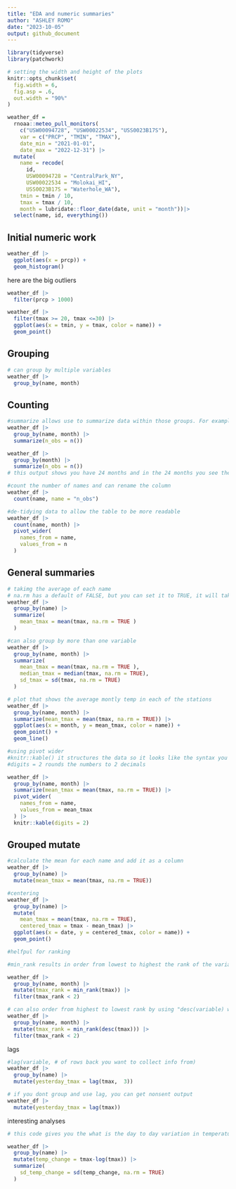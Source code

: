 ```yaml
---
title: "EDA and numeric summaries"
author: "ASHLEY ROMO"
date: "2023-10-05"
output: github_document
---
```


```r
library(tidyverse)
library(patchwork)

# setting the width and height of the plots
knitr::opts_chunk$set(
  fig.width = 6,
  fig.asp = .6,
  out.width = "90%"
)
```


```r
weather_df = 
  rnoaa::meteo_pull_monitors(
    c("USW00094728", "USW00022534", "USS0023B17S"),
    var = c("PRCP", "TMIN", "TMAX"), 
    date_min = "2021-01-01",
    date_max = "2022-12-31") |>
  mutate(
    name = recode(
      id, 
      USW00094728 = "CentralPark_NY", 
      USW00022534 = "Molokai_HI",
      USS0023B17S = "Waterhole_WA"),
    tmin = tmin / 10,
    tmax = tmax / 10,
    month = lubridate::floor_date(date, unit = "month"))|>
  select(name, id, everything())
```

## Initial numeric work

```r
weather_df |> 
  ggplot(aes(x = prcp)) +
  geom_histogram()
```

here are the big outliers
```r
weather_df |> 
  filter(prcp > 1000)
```


```r
weather_df |> 
  filter(tmax >= 20, tmax <=30) |> 
  ggplot(aes(x = tmin, y = tmax, color = name)) +
  geom_point()
```

## Grouping

```r
# can group by multiple variables
weather_df |> 
  group_by(name, month)
```

## Counting
```r
#summarize allows use to summarize data within those groups. For example, to count the number of observations use n_obs = n() which reduces the group df into a new df that has the variables you want im the groups you that you started out with
weather_df |> 
  group_by(name, month) |> 
  summarize(n_obs = n())

weather_df |> 
  group_by(month) |> 
  summarize(n_obs = n())
# this output shows you have 24 months and in the 24 months you see the month in the row 1 a total of 93 times
```


```r
#count the number of names and can rename the column
weather_df |> 
  count(name, name = "n_obs")
```


```r
#de-tidying data to allow the table to be more readable
weather_df |> 
  count(name, month) |> 
  pivot_wider(
    names_from = name, 
    values_from = n
  )
```


## General summaries

```r
# takimg the average of each name
# na.rm has a default of FALSE, but you can set it to TRUE, it will take the averages and remove each of the missing values
weather_df |> 
  group_by(name) |> 
  summarize(
    mean_tmax = mean(tmax, na.rm = TRUE )
  )

#can also group by more than one variable
weather_df |> 
  group_by(name, month) |> 
  summarize(
    mean_tmax = mean(tmax, na.rm = TRUE ),
    median_tmax = median(tmax, na.rm = TRUE), 
    sd_tmax = sd(tmax, na.rm = TRUE)
  )
```


```r
# plot that shows the average montly temp in each of the stations
weather_df |> 
  group_by(name, month) |> 
  summarize(mean_tmax = mean(tmax, na.rm = TRUE)) |> 
  ggplot(aes(x = month, y = mean_tmax, color = name)) +
  geom_point() +
  geom_line()
```



```r
#using pivot wider 
#knitr::kable() it structures the data so it looks like the syntax you need for a r markdown table
#digits = 2 rounds the numbers to 2 decimals

weather_df |> 
  group_by(name, month) |> 
  summarize(mean_tmax = mean(tmax, na.rm = TRUE)) |> 
  pivot_wider(
    names_from = name, 
    values_from = mean_tmax
  ) |> 
  knitr::kable(digits = 2)
```


## Grouped mutate

```r
#calculate the mean for each name and add it as a column
weather_df |> 
  group_by(name) |> 
  mutate(mean_tmax = mean(tmax, na.rm = TRUE))
```


```r
#centering 
weather_df |> 
  group_by(name) |> 
  mutate(
    mean_tmax = mean(tmax, na.rm = TRUE),
    centered_tmax = tmax - mean_tmax) |> 
  ggplot(aes(x = date, y = centered_tmax, color = name)) +
  geom_point()
```


```r
#helfpul for ranking 

#min_rank results in order from lowest to highest the rank of the variable you specified

weather_df |> 
  group_by(name, month) |> 
  mutate(tmax_rank = min_rank(tmax)) |>  
  filter(tmax_rank < 2)

# can also order from highest to lowest rank by using "desc(variable) within min_rank()
weather_df |> 
  group_by(name, month) |> 
  mutate(tmax_rank = min_rank(desc(tmax))) |>  
  filter(tmax_rank < 2)
```


lags

```r
#lag(variable, # of rows back you want to collect info from)
weather_df |> 
  group_by(name) |> 
  mutate(yesterday_tmax = lag(tmax,  3))

# if you dont group and use lag, you can get nonsent output
weather_df |> 
  mutate(yesterday_tmax = lag(tmax))
```

interesting analyses

```r
# this code gives you the what is the day to day variation in temperature in these locations

weather_df |> 
  group_by(name) |> 
  mutate(temp_change = tmax-log(tmax)) |> 
  summarize(
    sd_temp_change = sd(temp_change, na.rm = TRUE)
  )
```





